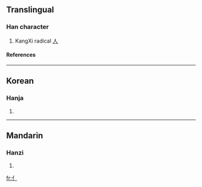 ==Translingual==
{{stroke order|type=animate}}
===Han character===
{{Han char|rn=9|rad=人|as=00|sn=2|four=|canj=竹中 (HL)}}
# KangXi radical [[Index:Chinese radical/人|人]]
====References====
{{Han ref|kx=0091.011|dj=0192.010|hdz=10101.101|uh=4EBB|ud=20155}}
----

==Korean==
===Hanja===
{{ko-hanja|hangeul=사|rv=s|mr=s}}
# {{defn|Korean}}
----
==Mandarin==
===Hanzi===
{{cmn-hanzi|pin=[[rén]] ([[ren2]])|wg=jen<sup>2</sup>}}
# {{defn|Mandarin}}

[[fr:亻]]